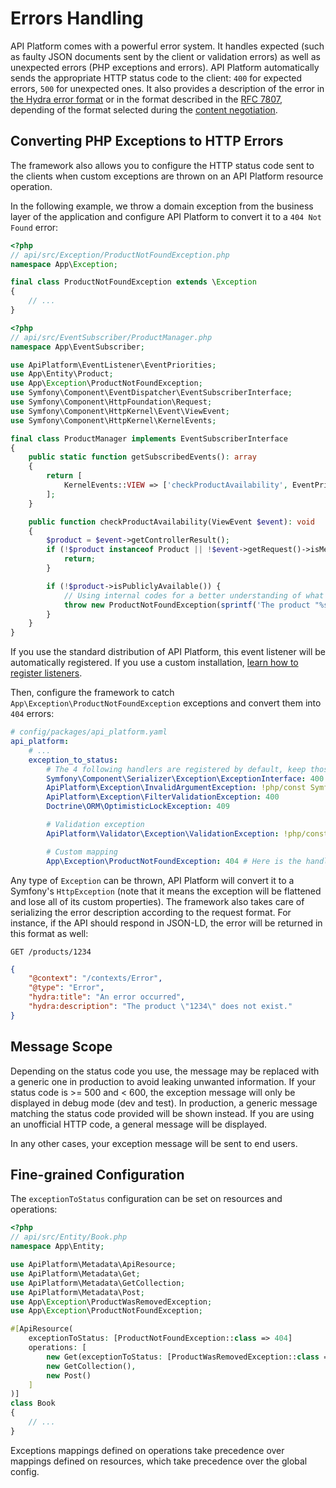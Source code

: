 # Errors Handling

API Platform comes with a powerful error system. It handles expected (such as faulty JSON documents sent by the
client or validation errors) as well as unexpected errors (PHP exceptions and errors).
API Platform automatically sends the appropriate HTTP status code to the client: `400` for expected errors, `500` for
unexpected ones. It also provides a description of the error in [the Hydra error format](https://www.hydra-cg.com/spec/latest/core/#description-of-http-status-codes-and-errors)
or in the format described in the [RFC 7807](https://tools.ietf.org/html/rfc7807), depending of the format selected during the [content negotiation](content-negotiation.md).

## Converting PHP Exceptions to HTTP Errors

The framework also allows you to configure the HTTP status code sent to the clients when custom exceptions are thrown
on an API Platform resource operation.

In the following example, we throw a domain exception from the business layer of the application and
configure API Platform to convert it to a `404 Not Found` error:

```php
<?php
// api/src/Exception/ProductNotFoundException.php
namespace App\Exception;

final class ProductNotFoundException extends \Exception
{
    // ...
}
```

```php
<?php
// api/src/EventSubscriber/ProductManager.php
namespace App\EventSubscriber;

use ApiPlatform\EventListener\EventPriorities;
use App\Entity\Product;
use App\Exception\ProductNotFoundException;
use Symfony\Component\EventDispatcher\EventSubscriberInterface;
use Symfony\Component\HttpFoundation\Request;
use Symfony\Component\HttpKernel\Event\ViewEvent;
use Symfony\Component\HttpKernel\KernelEvents;

final class ProductManager implements EventSubscriberInterface
{
    public static function getSubscribedEvents(): array
    {
        return [
            KernelEvents::VIEW => ['checkProductAvailability', EventPriorities::PRE_VALIDATE],
        ];
    }

    public function checkProductAvailability(ViewEvent $event): void
    {
        $product = $event->getControllerResult();
        if (!$product instanceof Product || !$event->getRequest()->isMethodSafe(false)) {
            return;
        }

        if (!$product->isPubliclyAvailable()) {
            // Using internal codes for a better understanding of what's going on
            throw new ProductNotFoundException(sprintf('The product "%s" does not exist.', $product->getId()));
        }
    }
}
```

If you use the standard distribution of API Platform, this event listener will be automatically registered. If you use a
custom installation, [learn how to register listeners](events.md#custom-event-listeners).

Then, configure the framework to catch `App\Exception\ProductNotFoundException` exceptions and convert them into `404`
errors:

```yaml
# config/packages/api_platform.yaml
api_platform:
    # ...
    exception_to_status:
        # The 4 following handlers are registered by default, keep those lines to prevent unexpected side effects
        Symfony\Component\Serializer\Exception\ExceptionInterface: 400 # Use a raw status code (recommended)
        ApiPlatform\Exception\InvalidArgumentException: !php/const Symfony\Component\HttpFoundation\Response::HTTP_BAD_REQUEST
        ApiPlatform\Exception\FilterValidationException: 400
        Doctrine\ORM\OptimisticLockException: 409

        # Validation exception
        ApiPlatform\Validator\Exception\ValidationException: !php/const Symfony\Component\HttpFoundation\Response::HTTP_UNPROCESSABLE_ENTITY

        # Custom mapping
        App\Exception\ProductNotFoundException: 404 # Here is the handler for our custom exception
```

Any type of `Exception` can be thrown, API Platform will convert it to a Symfony's `HttpException` (note that it means the exception will be flattened and lose all of its custom properties). The framework also takes
care of serializing the error description according to the request format. For instance, if the API should respond in JSON-LD,
the error will be returned in this format as well:

`GET /products/1234`

```json
{
    "@context": "/contexts/Error",
    "@type": "Error",
    "hydra:title": "An error occurred",
    "hydra:description": "The product \"1234\" does not exist."
}
```

## Message Scope

Depending on the status code you use, the message may be replaced with a generic one in production to avoid leaking unwanted information.
If your status code is >= 500 and < 600, the exception message will only be displayed in debug mode (dev and test). In production, a generic message matching the status code provided will be shown instead. If you are using an unofficial HTTP code, a general message will be displayed.

In any other cases, your exception message will be sent to end users.

## Fine-grained Configuration

The `exceptionToStatus` configuration can be set on resources and operations:

```php
<?php
// api/src/Entity/Book.php
namespace App\Entity;

use ApiPlatform\Metadata\ApiResource;
use ApiPlatform\Metadata\Get;
use ApiPlatform\Metadata\GetCollection;
use ApiPlatform\Metadata\Post;
use App\Exception\ProductWasRemovedException;
use App\Exception\ProductNotFoundException;

#[ApiResource(
    exceptionToStatus: [ProductNotFoundException::class => 404]
    operations: [
        new Get(exceptionToStatus: [ProductWasRemovedException::class => 410]),
        new GetCollection(),
        new Post()
    ]
)]
class Book
{
    // ...
}
```

Exceptions mappings defined on operations take precedence over mappings defined on resources, which take precedence over
the global config.
